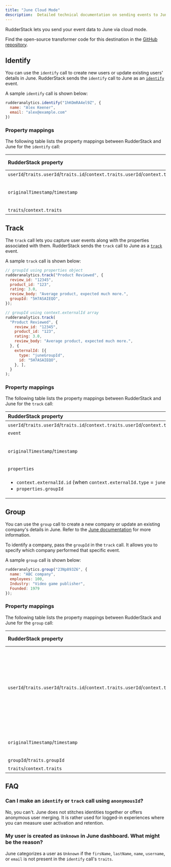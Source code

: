 ```yaml
---
title: "June Cloud Mode"
description:  Detailed technical documentation on sending events to June using the RudderStack cloud mode.
---
```


RudderStack lets you send your event data to June via <Link to="/destinations/rudderstack-connection-modes/#cloud-mode">cloud mode</Link>.

<div class="infoBlock">
Find the open-source transformer code for this destination in the <a href="https://github.com/rudderlabs/rudder-transformer/tree/master/v0/destinations/june">GitHub repository</a>.
</div>

## Identify

You can use the <Link to="/event-spec/standard-events/identify/">`identify`</Link> call to create new users or update existing users' details in June. RudderStack sends the `identify` call to June as an [`identify`](https://www.june.so/docs/api#:~:text=Copy-,Identifying%20users,-You%20can%20use) event. 

A sample `identify` call is shown below:

```javascript
rudderanalytics.identify("1hKOmRA4el9Z", {
  name: "Alex Keener",
  email: "alex@example.com"
})
```

### Property mappings

The following table lists the property mappings between RudderStack and June for the `identify` call:

| RudderStack property   | June property  | Data type | Presence |
| :-------------| :-----------------|:-------------| :-----------------|
| `userId`/`traits.userId`/`traits.id`/`context.traits.userId`/`context.traits.id`       | `userId`        | String | Required |
| `originalTimestamp`/`timestamp`  | `timestamp`      |String *(ISO 8601 date format yyyy-MM-ddTHH:mm:ss.SSSZ)* | Required |
| `traits`/`context.traits`              | `traits`      |Object | Optional |


## Track

The <Link to="/event-spec/standard-events/track">`track`</Link> call lets you capture user events along with the properties associated with them. RudderStack sends the `track` call to June as a [`track`](https://www.june.so/docs/api#:~:text=Copy-,Send%20track%20events,-In%20order%20to) event.

A sample `track` call is shown below:

```javascript
// groupId using properties object
rudderanalytics.track("Product Reviewed", {
  review_id: "12345",
  product_id: "123",
  rating: 3.0,
  review_body: "Average product, expected much more.",
  groupId: "5H7ASAIEQO",
});

// groupId using context.externalId array
rudderanalytics.track(
  "Product Reviewed", {
    review_id: "12345",
    product_id: "123",
    rating: 3.0,
    review_body: "Average product, expected much more.",
  }, {
    externalId: [{
      type: "juneGroupId",
      id: "5H7ASAIEQO",
    }, ],
  }
);
```

### Property mappings

The following table lists the property mappings between RudderStack and June for the `track` call:

| RudderStack property   | June property  | Data type | Presence |
| :-------------| :-----------------|:-------------| :-----------------|
| `userId`/`traits.userId`/`traits.id`/`context.traits.userId`/`context.traits.id`       | `userId`        | String | Required |
| `event`            | `event`      | String | Required |
| `originalTimestamp`/`timestamp`  | `timestamp`      |String *(ISO 8601 date format yyyy-MM-ddTHH:mm:ss.SSSZ)* | Required |
| `properties`            | `properties`      | Object | Optional |
| <ul><li>`context.externalId.id` (when `context.externalId.type` = `juneGroupId`)</li><li>`properties.groupId`</li></ul>   | `context.groupId`    | String | Optional |

## Group

You can use the <Link to="/event-spec/standard-events/group/">`group`</Link> call to create a new company or update an existing company's details in June. Refer to the [June documentation](https://www.june.so/docs/api#:~:text=Identifying%20companies%20(optional)) for more information.

<div class="warningBlock">
To identify a company, pass the <code class="inline-code">groupId</code> in the <code class="inline-code">track</code> call. It allows you to specify which company performed that specific event.
</div>

A sample `group` call is shown below:

```javascript
rudderanalytics.group("23Np893Z6", {
  name: "ABC company",
  employees: 100,
  Industry: "Video game publisher",
  Founded: 1979
});
```

### Property mappings

The following table lists the property mappings between RudderStack and June for the `group` call:

| RudderStack property   | June property  | Data type | Presence |
| :-------------| :-----------------|:-------------| :-----------------|
| `userId`/`traits.userId`/`traits.id`/`context.traits.userId`/`context.traits.id`       | `userId`        | String | <ul><li>Required while creating a company.</li><li>Optional while updating the company details.</li></ul>  |
| `originalTimestamp`/`timestamp`  | `timestamp`      |String *(ISO 8601 date format yyyy-MM-ddTHH:mm:ss.SSSZ)* | Required |
| `groupId`/`traits.groupId`              | `groupId`      |String | Required |
| `traits`/`context.traits`              | `traits`      |Object | Optional |

## FAQ

### Can I make an `identify` or `track` call using `anonymousId`?

No, you can't. June does not stitches identities together or offers anonymous user merging. It is rather used for logged-in experiences where you can measure user activation and retention.

### My user is created as `Unknown` in June dashboard. What might be the reason?

June categorizes a user as `Unknown` if the `firsName`, `lastName`, `name`, `username`, or `email` is not present in the `identify` call's `traits`.